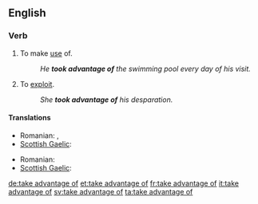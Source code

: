 ==English==

===Verb===
{{infl|en|verb|head=to [[take advantage]] [[of]]}}
# To make [[use]] of.
#: ''He '''took advantage of''' the swimming pool every day of his visit.''
# To [[exploit]].
#: ''She '''took advantage of''' his desparation.''

====Translations====
{{trans-top|make use of}}
* Romanian: {{t|ro|a abuza de}}, {{t|ro|a exploata (o situație)}}
* [[Scottish Gaelic]]: {{t-|gd|gabh brath air|xs=Scottish Gaelic}}
{{trans-mid}}
{{trans-bottom}}

{{trans-top|exploit}}
* Romanian: {{t|ro|exploata}}
* [[Scottish Gaelic]]: {{t-|gd|gabh brath air|xs=Scottish Gaelic}}
{{trans-mid}}
{{trans-bottom}}

[[de:take advantage of]]
[[et:take advantage of]]
[[fr:take advantage of]]
[[it:take advantage of]]
[[sv:take advantage of]]
[[ta:take advantage of]]